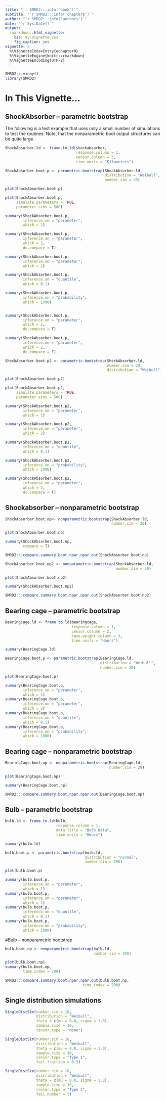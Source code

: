 ```yaml
---
title: "`r SMRD2:::info('book')`"
subtitle: "`r SMRD2:::info('chapter9')`"
author: "`r SMRD2:::info('authors')`"
date: "`r Sys.Date()`"
output: 
  rmarkdown::html_vignette:
    css: my-vignette.css
    fig_caption: yes
vignette: >
  %\VignetteIndexEntry{echapter9}
  %\VignetteEngine{knitr::rmarkdown}
  %\VignetteEncoding{UTF-8}
---
```


```r
SMRD2:::vinny()
library(SMRD2)
```

# In This Vignette...

## ShockAbsorber -- parametric bootstrap

The following is a test example that uses only a small number of simulations to test the routines. Note, that the nonparametric boot output structures can be quite large.

```r
ShockAbsorber.ld <- frame.to.ld(shockabsorber,
                                response.column = 1,
                                censor.column = 3,
                                time.units = "Kilometers")

ShockAbsorber.boot.p <- parametric.bootstrap(ShockAbsorber.ld,
                                             distribution = "Weibull",
                                             number.sim = 20)

plot(ShockAbsorber.boot.p)

plot(ShockAbsorber.boot.p, 
     simulate.parameters = TRUE, 
     parameter.sims = 500)

summary(ShockAbsorber.boot.p,
        inference.on = "parameter", 
        which = 1)

summary(ShockAbsorber.boot.p,
        inference.on = "parameter", 
        which = 2,
        do.compare = T)

summary(ShockAbsorber.boot.p,
        inference.on = "parameter", 
        which = 2)

summary(ShockAbsorber.boot.p,
        inference.on = "quantile",
        which = 0.1)

summary(ShockAbsorber.boot.p,
        inference.on = "probability", 
        which = 1000)


summary(ShockAbsorber.boot.p,
        inference.on = "parameter", 
        which = 2,
        do.compare = T)

summary(ShockAbsorber.boot.p,
        inference.on = "parameter", 
        which = 2,
        do.compare = F)
```

```r
ShockAbsorber.boot.p2 <- parametric.bootstrap(ShockAbsorber.ld,
                                              number.sim = 20,
                                              distribution = "Weibull")

plot(ShockAbsorber.boot.p2)

plot(ShockAbsorber.boot.p2, 
     simulate.parameters = TRUE, 
     parameter.sims = 500)

summary(ShockAbsorber.boot.p2,
        inference.on = "parameter", 
        which = 1)

summary(ShockAbsorber.boot.p2,
        inference.on = "parameter", 
        which = 2)

summary(ShockAbsorber.boot.p2,
        inference.on = "quantile", 
        which = 0.1)

summary(ShockAbsorber.boot.p2,
        inference.on = "probability", 
        which = 1000)

summary(ShockAbsorber.boot.p2,
        inference.on = "parameter", 
        which = 2,
        do.compare = T)
```

## Shockabsorber -- nonparametric bootstrap

```r
ShockAbsorber.boot.np<- nonparametric.bootstrap(ShockAbsorber.ld,
                                                number.sim = 20)

plot(ShockAbsorber.boot.np)

summary(ShockAbsorber.boot.np, 
        compare = T)

SMRD2:::compare.summary.boot.npar.npar.out(ShockAbsorber.boot.np)
```

```r
ShockAbsorber.boot.np2 <- nonparametric.bootstrap(ShockAbsorber.ld,
                                                  number.sim = 20)

plot(ShockAbsorber.boot.np2)

summary(ShockAbsorber.boot.np2)

SMRD2:::compare.summary.boot.npar.npar.out(ShockAbsorber.boot.np2)
```

## Bearing cage  -- parametric bootstrap

```r
BearingCage.ld <- frame.to.ld(bearingcage,
                              response.column = 1, 
                              censor.column = 2, 
                              case.weight.column = 3,
                              time.units = "Hours")

summary(BearingCage.ld)

BearingCage.boot.p <- parametric.bootstrap(BearingCage.ld,
                                           distribution = "Weibull",
                                           number.sim = 20)

plot(BearingCage.boot.p)

summary(BearingCage.boot.p,
        inference.on = "parameter", 
        which = 1)
summary(BearingCage.boot.p,
        inference.on = "parameter", 
        which = 2)
summary(BearingCage.boot.p,
        inference.on = "quantile", 
        which = 0.1)
summary(BearingCage.boot.p,
        inference.on = "probability", 
        which = 1000)
```

## Bearing cage -- nonparametric bootstrap

```r
BearingCage.boot.np <- nonparametric.bootstrap(BearingCage.ld,
                                               number.sim = 20)

plot(BearingCage.boot.np)

summary(BearingCage.boot.np)

SMRD2:::compare.summary.boot.npar.npar.out(BearingCage.boot.np)
```

## Bulb -- parametric bootstrap

```r
bulb.ld <- frame.to.ld(bulb,
                       response.column = 1,
                       data.title = "Bulb Data",
                       time.units = "Hours")

summary(bulb.ld)

bulb.boot.p <- parametric.bootstrap(bulb.ld,
                                    distribution = "normal",
                                    number.sim = 200)

plot(bulb.boot.p)

summary(bulb.boot.p,
        inference.on = "parameter", 
        which = 1)
summary(bulb.boot.p,
        inference.on = "parameter", 
        which = 2)
summary(bulb.boot.p,
        inference.on = "quantile", 
        which = 0.1)
summary(bulb.boot.p,
        inference.on = "probability", 
        which = 1000)
```

#Bulb -- nonparametric bootstrap

```r
bulb.boot.np <- nonparametric.bootstrap(bulb.ld,
                                        number.sim = 200)

plot(bulb.boot.np)
summary(bulb.boot.np,
        time.index = 200)

SMRD2:::compare.summary.boot.npar.npar.out(bulb.boot.np,
                                   time.index = 200)
```

## Single distribution simulations

```r
SingleDistSim(number.sim = 10,
              distribution = "Weibull",
              theta = c(mu = 0.0, sigma = 1.0),
              sample.size = 10,
              censor.type = "None")

SingleDistSim(number.sim = 10,
              distribution = "Weibull",
              theta = c(mu = 0.0, sigma = 1.0),
              sample.size = 10,
              censor.type = "Type 1", 
              fail.fraction = 0.5)

SingleDistSim(number.sim = 10,
              distribution = "Weibull",
              theta = c(mu = 0.0, sigma = 1.0),
              sample.size = 10,
              censor.type = "Type 2",
              fail.number = 5)
```

